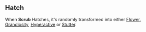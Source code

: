{{CardPage
|quote = A dark twisting in the guts with no relief in sight.
|description = [[Destroy]] all Status cards in your deck, lose 1 resolve per card [[Destroy|Destroyed]].<br/>[[Expend]], [[Parasite]]<br/>[[Hatch]] 5
|cost = 0
|character = Rook
|rarity = Uncommon
|decktype = Negotiation
|cardtype = Parasite
|keywords = [[Destroy]], [[Expend]], [[Parasite]], [[Hatch]]
|special1 = Flower
|special2 = Grandiosity
|special3 = Hyperactive
|special4 = Stutter
}}

==Hatch==
When '''Scrub''' Hatches, it's randomly transformed into either [[Flower]], [[Grandiosity]], [[Hyperactive]] or [[Stutter]].